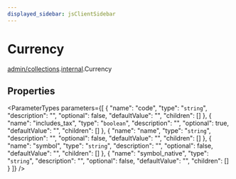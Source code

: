 ```yaml
---
displayed_sidebar: jsClientSidebar
---
```



# Currency

[admin/collections](../../modules/admin_collections.mdx).[internal](../../admin_collections/modules/admin_collections.internal.mdx).Currency

## Properties

<ParameterTypes parameters={[
  {
    "name": "code",
    "type": "`string`",
    "description": "",
    "optional": false,
    "defaultValue": "",
    "children": []
  },
  {
    "name": "includes_tax",
    "type": "`boolean`",
    "description": "",
    "optional": true,
    "defaultValue": "",
    "children": []
  },
  {
    "name": "name",
    "type": "`string`",
    "description": "",
    "optional": false,
    "defaultValue": "",
    "children": []
  },
  {
    "name": "symbol",
    "type": "`string`",
    "description": "",
    "optional": false,
    "defaultValue": "",
    "children": []
  },
  {
    "name": "symbol_native",
    "type": "`string`",
    "description": "",
    "optional": false,
    "defaultValue": "",
    "children": []
  }
]} />
